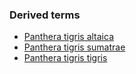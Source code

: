 {{Taxonomy|Species|[[Panthera]] [[tigris]]|[[tiger]]}}
===Derived terms===
*[[Panthera tigris altaica]]
*[[Panthera tigris sumatrae]]
*[[Panthera tigris tigris]]